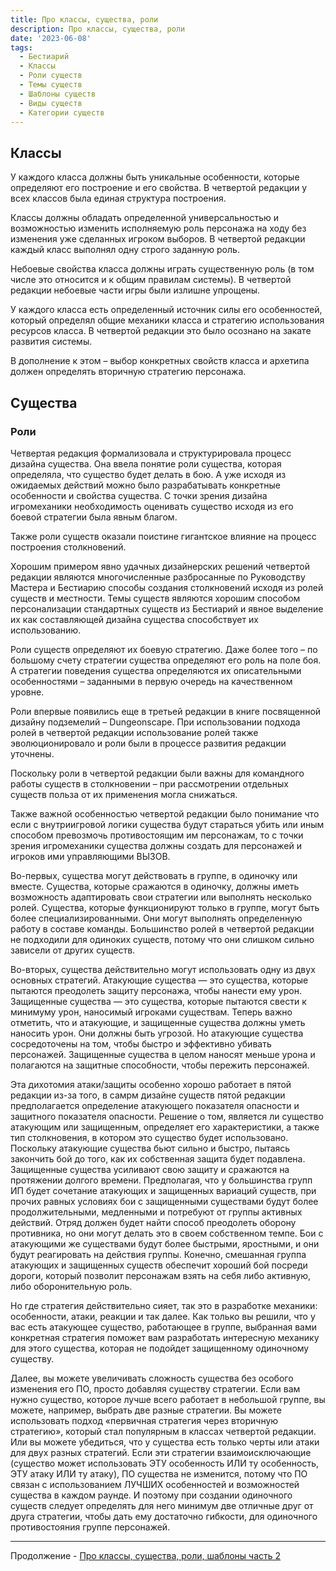 ```yaml
---
title: Про классы, существа, роли
description: Про классы, существа, роли
date: '2023-06-08'
tags:
  - Бестиарий
  - Классы
  - Роли существ
  - Темы существ
  - Шаблоны существ
  - Виды существ
  - Категории существ
---
```


## Классы

У каждого класса должны быть уникальные особенности, которые определяют его построение и его свойства. В четвертой редакции у всех классов была единая структура построения.

Классы должны обладать определенной универсальностью и возможностью изменить исполняемую роль персонажа на ходу без изменения уже сделанных игроком выборов. В четвертой редакции каждый класс выполнял одну строго заданную роль.

Небоевые свойства класса должны играть существенную роль (в том числе это относится и к общим правилам системы). В четвертой редакции небоевые части игры были излишне упрощены.

У каждого класса есть определенный источник силы его особенностей, который определял общие механики класса и стратегию использования ресурсов класса. В четвертой редакции это было осознано на закате развития системы.

В дополнение к этом – выбор конкретных свойств класса и архетипа должен определять вторичную стратегию персонажа.

## Существа

### Роли

Четвертая редакция формализовала и структурировала процесс дизайна существа. Она ввела понятие роли существа, которая определяла, что существо будет делать в бою. А уже исходя из ожидаемых действий можно было разрабатывать конкретные особенности и свойства существа. С точки зрения дизайна игромеханики необходимость оценивать существо исходя из его боевой стратегии была явным благом.

Также роли существ оказали поистине гигантское влияние на процесс построения столкновений.

Хорошим примером явно удачных дизайнерских решений четвертой редакции являются многочисленные разбросанные по Руководству Мастера и Бестиарию способы создания столкновений исходя из ролей существ и местности. Темы существ являются хорошим способом персонализации стандартных существ из Бестиарий и явное выделение их как составляющей дизайна существа способствует их использованию.

Роли существ определяют их боевую стратегию. Даже более того – по большому счету стратегии существа определяют его роль на поле боя. А стратегии поведения существа определяются их описательными особенностями – заданными в первую очередь на качественном уровне.

Роли впервые появились еще в третьей редакции в книге посвященной дизайну подземелий – Dungeonscape. При использовании подхода ролей в четвертой редакции использование ролей также эволюционировало и роли были в процессе развития редакции уточнены.

Поскольку роли в четвертой редакции были важны для командного работы существ в столкновении – при рассмотрении отдельных существ польза от их применения могла снижаться.

Также важной особенностью четвертой редакции было понимание что если с внутриигровой логики существа будут стараться убить или иным способом превозмочь противостоящим им персонажам, то с точки зрения игромеханики существа должны создать для персонажей и игроков ими управляющими ВЫЗОВ.

Во-первых, существа могут действовать в группе, в одиночку или вместе. Существа, которые сражаются в одиночку, должны иметь возможность адаптировать свои стратегии или выполнять несколько ролей. Существа, которые функционируют только в группе, могут быть более специализированными. Они могут выполнять определенную работу в составе команды. Большинство ролей в четвертой редакции не подходили для одиноких существ, потому что они слишком сильно зависели от других существ.

Во-вторых, существа действительно могут использовать одну из двух основных стратегий. Атакующие существа — это существа, которые пытаются преодолеть защиту персонажа, чтобы нанести ему урон. Защищенные существа — это существа, которые пытаются свести к минимуму урон, наносимый игроками существам. Теперь важно отметить, что и атакующие, и защищенные существа должны уметь наносить урон. Они должны быть угрозой. Но атакующие существа сосредоточены на том, чтобы быстро и эффективно убивать персонажей. Защищенные существа в целом наносят меньше урона и полагаются на защитные способности, чтобы пережить персонажей.

Эта дихотомия атаки/защиты особенно хорошо работает в пятой редакции из-за того, в самрм дизайне существ пятой редакции предполагается определение атакующего показателя опасности и защитного показателя опасности. Решение о том, является ли существо атакующим или защищенным, определяет его характеристики, а также тип столкновения, в котором это существо будет использовано. Поскольку атакующие существа бьют сильно и быстро, пытаясь закончить бой до того, как их собственная защита будет подавлена. Защищенные существа усиливают свою защиту и сражаются на протяжении долгого времени. Предполагая, что у большинства групп ИП будет сочетание атакующих и защищенных вариаций существ, при прочих равных условиях бои с защищенными существами будут более продолжительными, медленными и потребуют от группы активных действий. Отряд должен будет найти способ преодолеть оборону противника, но они могут делать это в своем собственном темпе. Бои с атакующими же существами будут более быстрыми, яростными, и они будут реагировать на действия группы. Конечно, смешанная группа атакующих и защищенных существ обеспечит хороший бой посреди дороги, который позволит персонажам взять на себя либо активную, либо оборонительную роль.

Но где стратегия действительно сияет, так это в разработке механики: особенности, атаки, реакции и так далее. Как только вы решили, что у вас есть атакующее существо, работающее в группе, выбранная вами конкретная стратегия поможет вам разработать интересную механику для этого существа, которая не подойдет защищенному одиночному существу.

Далее, вы можете увеличивать сложность существа без особого изменения его ПО, просто добавляя существу стратегии. Если вам нужно существо, которое лучше всего работает в небольшой группе, вы можете, например, выбрать две разные стратегии. Вы можете использовать подход «первичная стратегия через вторичную стратегию», который стал популярным в классах четвертой редакции. Или вы можете убедиться, что у существа есть только черты или атаки для двух разных стратегий. Если эти стратегии взаимоисключающие (существо может использовать ЭТУ особенность ИЛИ ту особенность, ЭТУ атаку ИЛИ ту атаку), ПО существа не изменится, потому что ПО связан с использованием ЛУЧШИХ особенностей и возможностей существа в каждом раунде. И поэтому при создании одиночного существ следует определять для него минимум две отличные друг от друга стратегии, чтобы дать ему достаточно гибкости, для одиночного противостояния группе персонажей.

---

Продолжение - [Про классы, существа, роли, шаблоны часть 2](/posts/articles/about-creatures-roles-classes-2)
